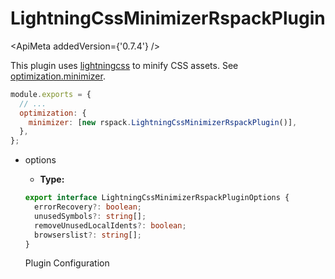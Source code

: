 
# LightningCssMinimizerRspackPlugin

<ApiMeta addedVersion={'0.7.4'} />

This plugin uses [lightningcss](https://lightningcss.dev/) to minify CSS assets. See [optimization.minimizer](/config/optimization#optimizationminimizer).

```js
module.exports = {
  // ...
  optimization: {
    minimizer: [new rspack.LightningCssMinimizerRspackPlugin()],
  },
};
```

- options

  - **Type:**

  ```ts
  export interface LightningCssMinimizerRspackPluginOptions {
    errorRecovery?: boolean;
    unusedSymbols?: string[];
    removeUnusedLocalIdents?: boolean;
    browserslist?: string[];
  }
  ```

  Plugin Configuration

  <Table
    header={[
      {
        name: 'Name',
        key: 'name',
      },
      {
        name: 'Type',
        key: 'type',
      },
      {
        name: 'Default Value',
        key: 'default',
      },
      {
        name: 'Description',
        key: 'description',
      },
    ]}
    body={[
      {
        name: '`errorRecovery`',
        type: '`boolean`',
        default: 'false',
        description:
          'Whether to ignore invalid rules and declarations rather than erroring.',
      },
      {
        name: '`unusedSymbols`',
        type: '`string[]`',
        default: '[]',
        description:
          'A list of known unused symbols, including CSS class names, ids, and @keyframe names. The declarations of these will be removed.',
      },
      {
        name: '`removeUnusedLocalIdents`',
        type: '`boolean`',
        default: 'true',
        description:
          'Whether to automatically remove the unused local idents of CSS Modules, including unused CSS class names, ids, and @keyframe names. The declarations of these will be removed.',
      },
      {
        name: '`browserslist`',
        type: '`string[]`',
        default: '["defaults"]',
        description: 'Browserslist targets to compile the CSS for.',
      },
    ]}
  />
